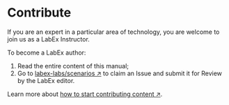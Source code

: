 # Contribute

If you are an expert in a particular area of technology, you are welcome to join us as a LabEx Instructor.

To become a LabEx author:

1. Read the entire content of this manual;
2. Go to [labex-labs/scenarios ↗](https://github.com/labex-labs/scenarios/issues) to claim an Issue and submit it for Review by the LabEx editor.

Learn more about [how to start contributing content ↗](https://github.com/labex-labs/scenarios/issues/18).
